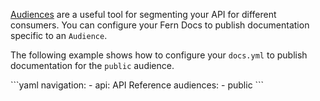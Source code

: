 [Audiences](/api-definition/fern-definition/audiences) are a useful tool for segmenting your API for different consumers. You can configure your Fern Docs to publish documentation specific to an `Audience`.

The following example shows how to configure your `docs.yml` to publish documentation for the `public` audience.

<CodeBlock title = "docs.yml">
```yaml 
navigation:
  - api: API Reference
    audiences:
      - public
```
</CodeBlock>

